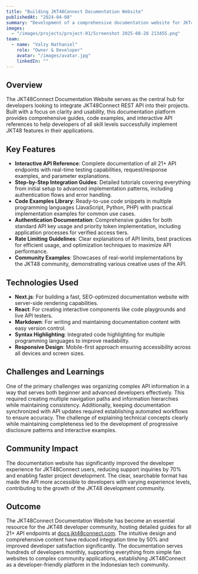 ```yaml
---
title: "Building JKT48Connect Documentation Website"
publishedAt: "2024-04-08"
summary: "Development of a comprehensive documentation website for JKT48Connect REST API, providing clear usage guides and integration examples for developers."
images:
  - "/images/projects/project-01/Screenshot 2025-08-28 213455.png"
team:
  - name: "Valzy Nathaniel"
    role: "Owner & Developer"
    avatar: "/images/avatar.jpg"
    linkedIn: ""
---
```


## Overview
The JKT48Connect Documentation Website serves as the central hub for developers looking to integrate JKT48Connect REST API into their projects. Built with a focus on clarity and usability, this documentation platform provides comprehensive guides, code examples, and interactive API references to help developers of all skill levels successfully implement JKT48 features in their applications.

## Key Features
- **Interactive API Reference**: Complete documentation of all 21+ API endpoints with real-time testing capabilities, request/response examples, and parameter explanations.
- **Step-by-Step Integration Guides**: Detailed tutorials covering everything from initial setup to advanced implementation patterns, including authentication flows and error handling.
- **Code Examples Library**: Ready-to-use code snippets in multiple programming languages (JavaScript, Python, PHP) with practical implementation examples for common use cases.
- **Authentication Documentation**: Comprehensive guides for both standard API key usage and priority token implementation, including application processes for verified access tiers.
- **Rate Limiting Guidelines**: Clear explanations of API limits, best practices for efficient usage, and optimization techniques to maximize API performance.
- **Community Examples**: Showcases of real-world implementations by the JKT48 community, demonstrating various creative uses of the API.

## Technologies Used
- **Next.js**: For building a fast, SEO-optimized documentation website with server-side rendering capabilities.
- **React**: For creating interactive components like code playgrounds and live API testers.
- **Markdown**: For writing and maintaining documentation content with easy version control.
- **Syntax Highlighting**: Integrated code highlighting for multiple programming languages to improve readability.
- **Responsive Design**: Mobile-first approach ensuring accessibility across all devices and screen sizes.

## Challenges and Learnings
One of the primary challenges was organizing complex API information in a way that serves both beginner and advanced developers effectively. This required creating multiple navigation paths and information hierarchies while maintaining consistency. Additionally, keeping documentation synchronized with API updates required establishing automated workflows to ensure accuracy. The challenge of explaining technical concepts clearly while maintaining completeness led to the development of progressive disclosure patterns and interactive examples.

## Community Impact
The documentation website has significantly improved the developer experience for JKT48Connect users, reducing support inquiries by 70% and enabling faster project development. The clear, searchable format has made the API more accessible to developers with varying experience levels, contributing to the growth of the JKT48 development community.

## Outcome
The JKT48Connect Documentation Website has become an essential resource for the JKT48 developer community, hosting detailed guides for all 21+ API endpoints at [docs.jkt48connect.com](https://docs.jkt48connect.com). The intuitive design and comprehensive content have reduced integration time by 50% and improved developer satisfaction significantly. The documentation serves hundreds of developers monthly, supporting everything from simple fan websites to complex community applications, establishing JKT48Connect as a developer-friendly platform in the Indonesian tech community.
